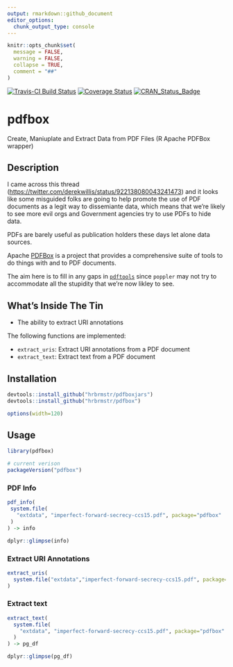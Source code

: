 ```yaml
---
output: rmarkdown::github_document
editor_options: 
  chunk_output_type: console
---
```


```r
knitr::opts_chunk$set(
  message = FALSE,
  warning = FALSE,
  collapse = TRUE,
  comment = "##"
)
```

[![Travis-CI Build Status](https://travis-ci.org/hrbrmstr/pdfbox.svg?branch=master)](https://travis-ci.org/hrbrmstr/pdfbox) 
[![Coverage Status](https://codecov.io/gh/hrbrmstr/pdfbox/branch/master/graph/badge.svg)](https://codecov.io/gh/hrbrmstr/pdfbox)
[![CRAN_Status_Badge](http://www.r-pkg.org/badges/version/pdfbox)](https://cran.r-project.org/package=pdfbox)

# pdfbox

Create, Maniuplate and Extract Data from PDF Files (R Apache PDFBox wrapper)

## Description

I came across this thread (<https://twitter.com/derekwillis/status/922138080043241473>) 
and it looks like some misguided folks are going to help promote the use of PDF 
documents as a legit way to dissemiante data, which means that we're likely to 
see more evil orgs and Government agencies try to use PDFs to hide data.

PDFs are barely useful as publication holders these days let alone data sources.

Apache [PDFBox](https://pdfbox.apache.org/index.html) is a project that provides
a comprehensive suite of tools to do things with and to PDF documents. 

The aim here is to fill in any gaps in [`pdftools`](https://github.com/ropensci/pdftools)
since `poppler` may not try to accommodate all the stupidity that we're now likley to see.

## What's Inside The Tin

- The ability to extract URI annotations

The following functions are implemented:

- `extract_uris`:	Extract URI annotations from a PDF document
- `extract_text`:	Extract text from a PDF document

## Installation

```r
devtools::install_github("hrbrmstr/pdfboxjars")
devtools::install_github("hrbrmstr/pdfbox")
```

```r
options(width=120)
```

## Usage

```r
library(pdfbox)

# current verison
packageVersion("pdfbox")
```

### PDF Info

```r
pdf_info(
 system.file(
   "extdata", "imperfect-forward-secrecy-ccs15.pdf", package="pdfbox"
 )
) -> info

dplyr::glimpse(info)
```

### Extract URI Annotations

```r
extract_uris(
  system.file("extdata","imperfect-forward-secrecy-ccs15.pdf", package="pdfbox")
)
```

### Extract text

```r
extract_text(
  system.file(
    "extdata", "imperfect-forward-secrecy-ccs15.pdf", package="pdfbox"
  )
) -> pg_df

dplyr::glimpse(pg_df)
```
